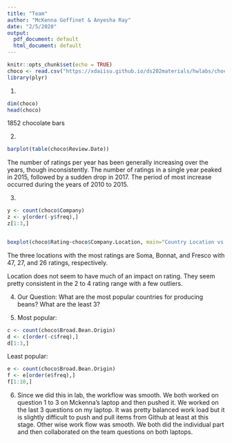 ```yaml
---
title: "Team"
author: "McKenna Goffinet & Anyesha Ray"
date: "2/5/2020"
output:
  pdf_document: default
  html_document: default
---
```


```r
knitr::opts_chunk$set(echo = TRUE)
choco <- read.csv("https://xdaiisu.github.io/ds202materials/hwlabs/choco.csv")
library(plyr)
```

1)
```r
dim(choco)
head(choco)
```
1852 chocolate bars

2)
```r
barplot(table(choco$Review.Date))
```

The number of ratings per year has been generally increasing over the years, though inconsistently. The number of ratings in a single year peaked in 2015, followed by a sudden drop in 2017. The period of most increase occurred during the years of 2010 to 2015.

3)
```r
y <- count(choco$Company)
z <- y[order(-y$freq),]
z[1:3,]


boxplot(choco$Rating~choco$Company.Location, main="Country Location vs. Rating", xlab="Country Location", ylab="Rating")

```


The three locations with the most ratings are Soma, Bonnat, and Fresco with 47, 27, and 26 ratings, respectively.

Location does not seem to have much of an impact on rating. They seem pretty consistent in the 2 to 4 rating range with a few outliers. 

4)
Our Question:
What are the most popular countries for producing beans? What are the least 3?

5)
Most popular:
```r
c <- count(choco$Broad.Bean.Origin)
d <- c[order(-c$freq),]
d[1:3,]
```
Least popular:
```r
e <- count(choco$Broad.Bean.Origin)
f <- e[order(e$freq),]
f[1:10,]
```

6)
Since we did this in lab, the workflow was smooth. We both worked on question 1 to 3 on Mckenna's laptop and then pushed it. We worked on the last 3 questions on my laptop. It was pretty balanced work load but it is slightly difficult to push and pull items from Github at least at this stage. Other wise work flow was smooth. We both did the individual part and then collaborated on the team questions on both laptops.  